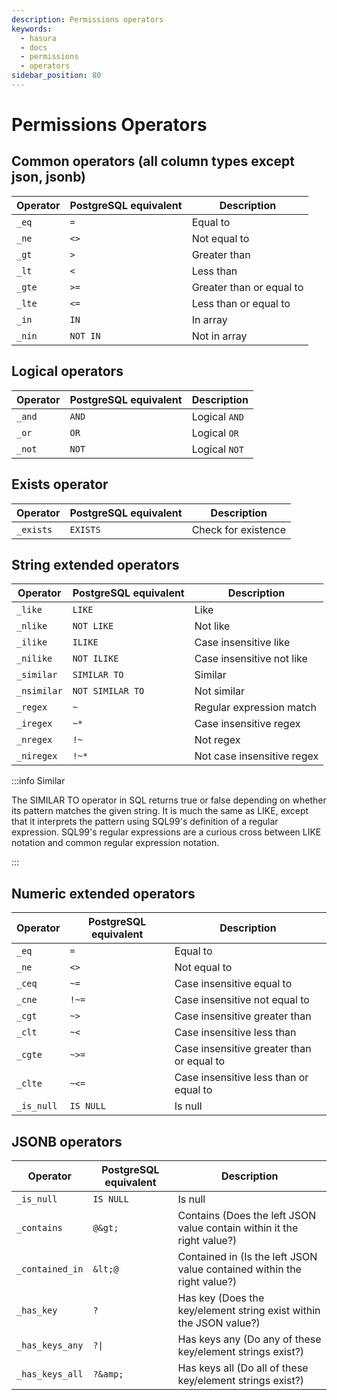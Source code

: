 ```yaml
---
description: Permissions operators
keywords:
  - hasura
  - docs
  - permissions
  - operators
sidebar_position: 80
---
```


# Permissions Operators

## Common operators (all column types except json, jsonb)

| Operator | PostgreSQL equivalent | Description              |
|----------|-----------------------|--------------------------|
| `_eq`    | `=`                   | Equal to                 |
| `_ne`    | `<>`                  | Not equal to             |
| `_gt`    | `>`                   | Greater than             |
| `_lt`    | `<`                   | Less than                |
| `_gte`   | `>=`                  | Greater than or equal to |
| `_lte`   | `<=`                  | Less than or equal to    |
| `_in`    | `IN`                  | In array                 |
| `_nin`   | `NOT IN`              | Not in array             |


## Logical operators

| Operator | PostgreSQL equivalent | Description   |
|----------|-----------------------|---------------|
| `_and`   | `AND`                 | Logical `AND` |
| `_or`    | `OR`                  | Logical `OR`  |
| `_not`   | `NOT`                 | Logical `NOT` |


## Exists operator

| Operator  | PostgreSQL equivalent | Description         |
|-----------|-----------------------|---------------------|
| `_exists` | `EXISTS`              | Check for existence |


## String extended operators

| Operator    | PostgreSQL equivalent | Description                |
|-------------|-----------------------|----------------------------|
| `_like`     | `LIKE`                | Like                       |
| `_nlike`    | `NOT LIKE`            | Not like                   |
| `_ilike`    | `ILIKE`               | Case insensitive like      |
| `_nilike`   | `NOT ILIKE`           | Case insensitive not like  |
| `_similar`  | `SIMILAR TO`          | Similar                    |
| `_nsimilar` | `NOT SIMILAR TO`      | Not similar                |
| `_regex`    | `~`                   | Regular expression match   |
| `_iregex`   | `~*`                  | Case insensitive regex     |
| `_nregex`   | `!~`                  | Not regex                  |
| `_niregex`  | `!~*`                 | Not case insensitive regex |


:::info Similar

The SIMILAR TO operator in SQL returns true or false depending on whether its pattern matches the given string. It is
much the same as LIKE, except that it interprets the pattern using SQL99's definition of a regular expression. SQL99's
regular expressions are a curious cross between LIKE notation and common regular expression notation.

:::

## Numeric extended operators

| Operator   | PostgreSQL equivalent | Description                               |
|------------|-----------------------|-------------------------------------------|
| `_eq`      | `=`                   | Equal to                                  |
| `_ne`      | `<>`                  | Not equal to                              |
| `_ceq`     | `~=`                  | Case insensitive equal to                 |
| `_cne`     | `!~=`                 | Case insensitive not equal to             |
| `_cgt`     | `~>`                  | Case insensitive greater than             |
| `_clt`     | `~<`                  | Case insensitive less than                |
| `_cgte`    | `~>=`                 | Case insensitive greater than or equal to |
| `_clte`    | `~<=`                 | Case insensitive less than or equal to    |
| `_is_null` | `IS NULL`             | Is null                                   |


## JSONB operators

| Operator        | PostgreSQL equivalent | Description                                                             |
|-----------------|-----------------------|-------------------------------------------------------------------------|
| `_is_null`      | `IS NULL`             | Is null                                                                 |
| `_contains`     | `@&gt;`               | Contains (Does the left JSON value contain within it the right value?)  |
| `_contained_in` | `&lt;@`               | Contained in (Is the left JSON value contained within the right value?) |
| `_has_key`      | `?`                   | Has key (Does the key/element string exist within the JSON value?)      |
| `_has_keys_any` | <code>?&#124;</code>  | Has keys any (Do any of these key/element strings exist?)               |
| `_has_keys_all` | `?&amp;`              | Has keys all (Do all of these key/element strings exist?)               |
